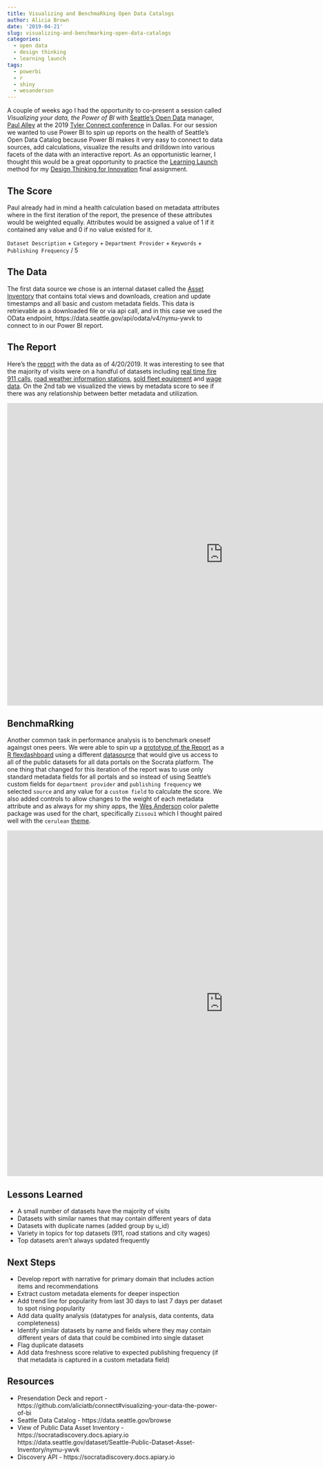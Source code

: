 ```yaml
---
title: Visualizing and BenchmaRking Open Data Catalogs
author: Alicia Brown
date: '2019-04-21'
slug: visualizing-and-benchmarking-open-data-catalogs
categories:
  - open data
  - design thinking
  - learning launch
tags:
  - powerbi
  - r
  - shiny
  - wesanderson
---
```


A couple of weeks ago I had the opportunity to co-present a session called _Visualizing your data, the Power of BI_ with [Seattle's Open Data](https://data.seattle.gov/browse) manager, [Paul Alley](https://www.linkedin.com/in/paulalleydatadriven) at the 2019 [Tyler Connect conference](https://www.tylertech.com/tylerconnect/index.html) in Dallas. For our session we wanted to use Power BI to spin up reports on the health of Seattle's Open Data Catalog because Power BI makes it very easy to connect to data sources, add calculations, visualize the results and drilldown into various facets of the data with an interactive report. As an opportunistic learner, I thought this would be a great opportunity to practice the [Learning Launch](https://ideas.darden.virginia.edu/the-learning-launch-how-to-grow-your-business-with-the-scientific-method) method for my [Design Thinking for Innovation](https://www.coursera.org/learn/uva-darden-design-thinking-innovation) final assignment.

## The Score

Paul already had in mind a health calculation based on metadata attributes where in the first iteration of the report, the presence of these attributes would be weighted equally. Attributes would be assigned a value of 1 if it contained any value and 0 if no value existed for it.

`Dataset Description` + `Category` + `Department Provider` + `Keywords` + `Publishing Frequency` / 5

## The Data
The first data source we chose is an internal dataset called the [Asset Inventory](https://data.seattle.gov/dataset/Seattle-Public-Dataset-Asset-Inventory/nymu-ywvk) that contains total views and downloads, creation and update timestamps and all basic and custom metadata fields. This data is retrievable as a downloaded file or via api call, and in this case we used the OData endpoint, https://data.seattle.gov/api/odata/v4/nymu-ywvk to connect to in our Power BI report. 

## The Report

Here's the [report](https://app.powerbi.com/view?r=eyJrIjoiOGVkNmQ0YjctYzA3Mi00MTY5LWIyMzctNjJjNTkwYmI3ZjU1IiwidCI6IjdjYzVmMGY5LWVlNWItNDEwNi1hNjJkLTFiOWY3YmU0NjExOCIsImMiOjN9) with the data as of 4/20/2019. It was interesting to see that the majority of visits were on a handful of datasets including [real time fire 911 calls](https://data.seattle.gov/Public-Safety/Seattle-Real-Time-Fire-911-Calls/kzjm-xkqj), [road weather information stations](https://data.seattle.gov/Public-Safety/Road-Weather-Information-Stations/egc4-d24i), [sold fleet equipment](https://data.seattle.gov/City-Business/Sold-Fleet-Equipment/y6ef-jf2w) and [wage data](https://data.seattle.gov/City-Business/City-of-Seattle-Wage-Data/2khk-5ukd). On the 2nd tab we visualized the views by metadata score to see if there was any relationship between better metadata and utilization.

<iframe width="1000" height="700" src="https://app.powerbi.com/view?r=eyJrIjoiOGVkNmQ0YjctYzA3Mi00MTY5LWIyMzctNjJjNTkwYmI3ZjU1IiwidCI6IjdjYzVmMGY5LWVlNWItNDEwNi1hNjJkLTFiOWY3YmU0NjExOCIsImMiOjN9" frameborder="0" style="border:0" allowfullscreen></iframe>

## BenchmaRking

Another common task in performance analysis is to benchmark oneself againgst ones peers. We were able to spin up a [prototype of the Report](https://alicia.shinyapps.io/benchmarkeR/) as a [R flexdashboard](https://rmarkdown.rstudio.com/flexdashboard/) using a different [datasource](https://socratadiscovery.docs.apiary.io) that would give us access to all of the public datasets for all data portals on the Socrata platform. The one thing that changed for this iteration of the report was to use only standard metadata fields for all portals and so instead of using Seattle's custom fields for `department provider` and `publishing frequency` we selected `source` and any value for a `custom field` to calculate the score. We also added controls to allow changes to the weight of each metadata attribute and as always for my shiny apps, the [Wes Anderson](https://github.com/karthik/wesanderson) color palette package was used for the chart, specifically `Zissou1` which I thought paired well with the `cerulean` [theme](https://rmarkdown.rstudio.com/flexdashboard/using.html#appearance).

<iframe width="1000" height="800" src="https://alicia.shinyapps.io/benchmarkeR/" frameborder="0" style="border:0" allowfullscreen></iframe>

## Lessons Learned

* A small number of datasets have the majority of visits
* Datasets with similar names that may contain different years of data
* Datasets with duplicate names (added group by u_id)
* Variety in topics for top datasets (911, road stations and city wages)
* Top datasets aren't always updated frequently

## Next Steps

* Develop report with narrative for primary domain that includes action items and recommendations
* Extract custom metadata elements for deeper inspection
* Add trend line for popularity from last 30 days to last 7 days per dataset to spot rising popularity
* Add data quality analysis (datatypes for analysis, data contents, data completeness)
* Identify similar datasets by name and fields where they may contain different years of data that could be combined into single dataset
* Flag duplicate datasets
* Add data freshness score relative to expected publishing frequency (if that metadata is captured in a custom metadata field)

## Resources

* Presendation Deck and report - https://github.com/aliciatb/connect#visualizing-your-data-the-power-of-bi
* Seattle Data Catalog - https://data.seattle.gov/browse
* View of Public Data Asset Inventory - https://socratadiscovery.docs.apiary.io https://data.seattle.gov/dataset/Seattle-Public-Dataset-Asset-Inventory/nymu-ywvk
* Discovery API - https://socratadiscovery.docs.apiary.io
